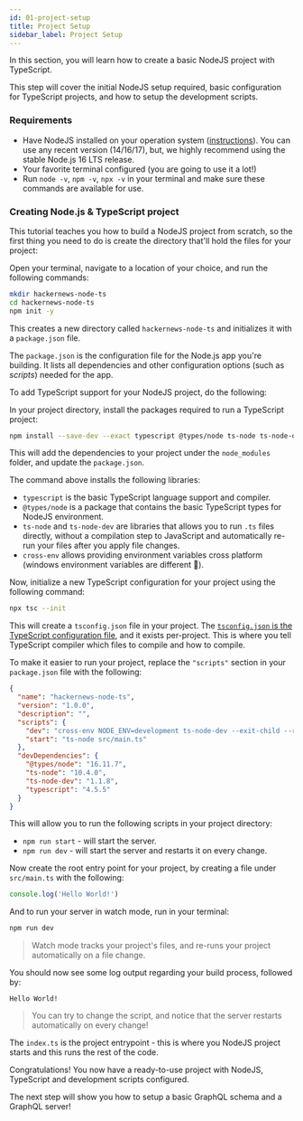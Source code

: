 ```yaml
---
id: 01-project-setup
title: Project Setup
sidebar_label: Project Setup
---
```


In this section, you will learn how to create a basic NodeJS project with TypeScript.

This step will cover the initial NodeJS setup required, basic configuration for TypeScript projects, and how to setup the development scripts.

### Requirements

- Have NodeJS installed on your operation system ([instructions](https://nodejs.org/en/download/package-manager/)). You can use any recent version (14/16/17), but, we highly recommend using the stable Node.js 16 LTS release.
- Your favorite terminal configured (you are going to use it a lot!)
- Run `node -v`, `npm -v`, `npx -v` in your terminal and make sure these commands are available for use.

### Creating Node.js & TypeScript project

This tutorial teaches you how to build a NodeJS project from scratch, so the first thing you need to do is create the
directory that'll hold the files for your project:

<Instruction>

Open your terminal, navigate to a location of your choice, and run the following commands:

```bash
mkdir hackernews-node-ts
cd hackernews-node-ts
npm init -y
```

</Instruction>

This creates a new directory called `hackernews-node-ts` and initializes it with a `package.json` file.

The `package.json` is the configuration file for the Node.js app you're building. It lists all dependencies and other configuration options (such as _scripts_) needed for the app.

To add TypeScript support for your NodeJS project, do the following:

<Instruction>

In your project directory, install the packages required to run a TypeScript project:

```bash
npm install --save-dev --exact typescript @types/node ts-node ts-node-dev cross-env
```

</Instruction>

This will add the dependencies to your project under the `node_modules` folder, and update the `package.json`.

The command above installs the following libraries:

- `typescript` is the basic TypeScript language support and compiler.
- `@types/node` is a package that contains the basic TypeScript types for NodeJS environment.
- `ts-node` and `ts-node-dev` are libraries that allows you to run `.ts` files directly, without a compilation step to JavaScript and automatically re-run your files after you apply file changes.
- `cross-env` allows providing environment variables cross platform (windows environment variables are different 🤷).

<Instruction>

Now, initialize a new TypeScript configuration for your project using the following command:

```bash
npx tsc --init
```

</Instruction>

This will create a `tsconfig.json` file in your project. The [`tsconfig.json` is the TypeScript configuration file](https://www.typescriptlang.org/docs/handbook/tsconfig-json.html), and it exists per-project. This is where you tell TypeScript compiler which files to compile and how to compile.

<Instruction>

To make it easier to run your project, replace the `"scripts"` section in your `package.json` file with the following:

```json
{
  "name": "hackernews-node-ts",
  "version": "1.0.0",
  "description": "",
  "scripts": {
    "dev": "cross-env NODE_ENV=development ts-node-dev --exit-child --respawn src/main.ts",
    "start": "ts-node src/main.ts"
  },
  "devDependencies": {
    "@types/node": "16.11.7",
    "ts-node": "10.4.0",
    "ts-node-dev": "1.1.8",
    "typescript": "4.5.5"
  }
}
```

</Instruction>

This will allow you to run the following scripts in your project directory:

- `npm run start` - will start the server.
- `npm run dev` - will start the server and restarts it on every change.

<Instruction>

Now create the root entry point for your project, by creating a file under `src/main.ts` with the following:

```typescript
console.log('Hello World!')
```

</Instruction>

And to run your server in watch mode, run in your terminal:

```bash
npm run dev
```

> Watch mode tracks your project's files, and re-runs your project automatically on a file change.

You should now see some log output regarding your build process, followed by:

```(nocopy)
Hello World!
```

> You can try to change the script, and notice that the server restarts automatically on every change!

The `index.ts` is the project entrypoint - this is where you NodeJS project starts and this runs the rest of the code.

Congratulations! You now have a ready-to-use project with NodeJS, TypeScript and development scripts configured.

The next step will show you how to setup a basic GraphQL schema and a GraphQL server!
